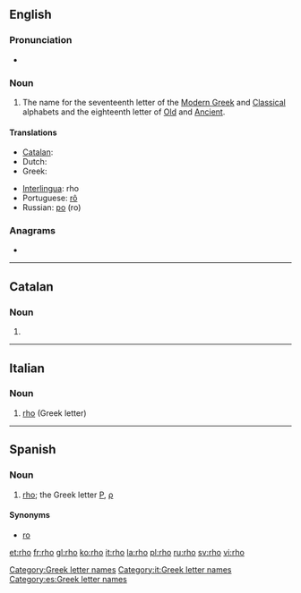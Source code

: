 ==English==
{{letter_disp2|pi|[[image:Greek_uc_rho.png|31px]][[image:Greek_lc_rho.png|27px]] |sigma|ρο|Ρ|ρ}}

===Pronunciation===
* {{audio|en-us-rho.ogg|Audio (US)}}
*: {{rhymes|əʊ}}

===Noun===
{{en-noun}}

# The name for the seventeenth letter of the [[Modern Greek]] and [[Classical Greek|Classical]] alphabets and the eighteenth letter of [[Old Greek|Old]] and [[Ancient Greek|Ancient]].

====Translations====
{{trans-top|Ρ ρ}}
* [[Catalan]]: {{t-|ca|ro|f}}
* Dutch: {{t-|nl|rho|m|f}}
* Greek: {{t+|el|ρο|m}}
{{trans-mid}}
* [[Interlingua]]: rho
* Portuguese: [[rô]] {{m}}
* Russian: [[ро]] (ro)
{{trans-bottom}}

===Anagrams===
* {{alphagram|[[hor#English|hor]]}} 

[[Category:Greek letter names]]

----

==Catalan==

===Noun===
{{ca-noun|f}}
# {{alternative spelling of|ro#Catalan|ro|lang=ca}}

----
==Italian==

===Noun===
{{wikipedia|lang=it}}
{{infl|it|noun}} {{m|f|inv}}

# [[#English|rho]] (Greek letter)

[[Category:it:Greek letter names]]

----

==Spanish==

===Noun===
{{es-noun-f}}

# [[rho]]; the Greek letter [[Ρ]], [[ρ]]

====Synonyms====
*[[ro]]

[[Category:es:Greek letter names]]

[[et:rho]]
[[fr:rho]]
[[gl:rho]]
[[ko:rho]]
[[it:rho]]
[[la:rho]]
[[pl:rho]]
[[ru:rho]]
[[sv:rho]]
[[vi:rho]]